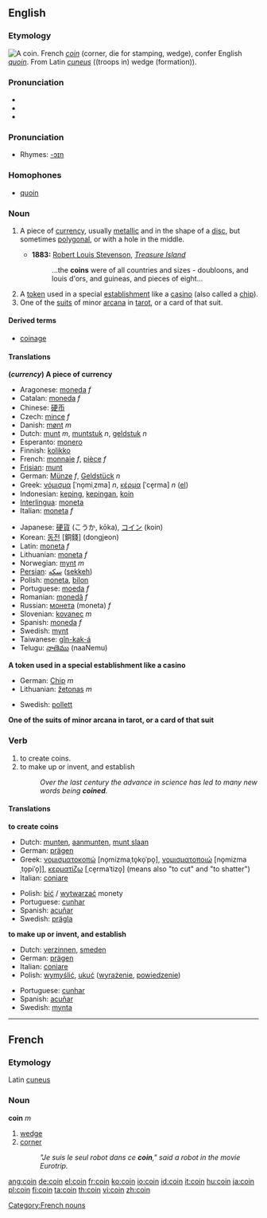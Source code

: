 ==English==

===Etymology===
[[Image:ClemensXI.jpg|thumb|right|A coin.]]
French ''[[coin#French|coin]]'' (corner, die for stamping, wedge), confer English ''[[quoin]]''. From Latin ''[[cuneus]]'' ((troops in) wedge (formation)).

===Pronunciation===
* {{IPA|/kɔɪn/}}
* {{SAMPA|/kOIn/}}
*{{audio|en-us-coin.ogg|Audio (US)}}
===Pronunciation===
*Rhymes: [[Rhymes:English:-ɔɪn|-ɔɪn]]

===Homophones===
*[[quoin]]

===Noun===
{{en-noun}}

# {{cattag|currency}} A piece of [[currency]], usually [[metallic]] and in the shape of a [[disc]], but sometimes [[polygonal]], or with a hole in the middle.
#*'''1883:''' [[w:Robert Louis Stevenson|Robert Louis Stevenson]], ''[[w:Treasure Island|Treasure Island]]''
#*: ...the '''coins''' were of all countries and sizes - doubloons, and louis d'ors, and guineas, and pieces of eight...
# A [[token]] used in a special [[establishment]] like a [[casino]] (also called a [[chip]]).
# One of the [[suit]]s of minor [[arcana]] in [[tarot]], or a card of that suit.

====Derived terms====
*[[coinage]]

====Translations====
'''(''currency'') A piece of currency'''
{{top}}
*Aragonese: [[moneda]] ''f''
*Catalan: [[moneda]] ''f''
*Chinese: [[硬币]]
*Czech: [[mince]] ''f''
*Danish: [[mønt]] ''m''
*Dutch: [[munt]] ''m'', [[muntstuk]] ''n'', [[geldstuk]] ''n''
*Esperanto: [[monero]]
*Finnish: [[kolikko]]
*French: [[monnaie]] ''f'', [[pièce]] ''f''
*[[Frisian]]: [[munt]]
*German: [[Münze]] ''f'', [[Geldstück]] ''n''
*Greek: [[νόμισμα]] [ˈno̞miˌzma] ''n'', [[κέρμα]] [ˈce̞rma] ''n'' ([[:el:Νόμισμα|el]])
*Indonesian: [[keping]], [[keping|kepingan]], [[koin]]
*[[Interlingua]]: [[moneta]]
*Italian: [[moneta]] ''f''
{{mid}}
*Japanese: [[硬貨]] (こうか, kōka), [[コイン]] (koin)
*Korean: [[동전]] [銅錢] (dongjeon)
*Latin: [[moneta]] ''f''
*Lithuanian: [[moneta]] ''f''
*Norwegian: [[mynt]] ''m''
*[[Persian]]: [[سکه]] ([[sekkeh]])
*Polish: [[moneta]], [[bilon]]
*Portuguese: [[moeda]] ''f''
*Romanian: [[monedă]] ''f''
*Russian: [[монета]] (moneta) ''f''
*Slovenian: [[kovanec]] ''m''
*Spanish: [[moneda]] ''f''
*Swedish: [[mynt]]
*Taiwanese: [[gîn-kak-á]]
*Telugu: [[నాణెము]] (naaNemu)
{{bottom}}

'''A token used in a special establishment like a casino'''
{{top}}
*German: [[Chip]] ''m''
*Lithuanian: [[žetonas]] ''m''
{{mid}}
*Swedish: [[pollett]] {{c}}
{{bottom}}

'''One of the suits of minor arcana in tarot, or a card of that suit'''
{{top}}
{{mid}}
{{bottom}}

===Verb===
{{en-verb}}

# to create coins.
# to make up or invent, and establish
#:''Over the last century the advance in science has led to many new words being '''coined'''.''

====Translations====
'''to create coins'''
{{top}}
*Dutch: [[munten]], [[aanmunten]], [[munt slaan]]
*German: [[prägen]]
*Greek: [[νομισματοκοπώ]] [no̞mizmaˌto̞ko̞ˈpo̞], [[νομισματοποιώ]] [no̞mizmaˌto̞piˈo̞]], [[κερματίζω]] [ˌce̞rmaˈtizo̞] (means also "to cut" and "to shatter")
*Italian: [[coniare]]
{{mid}}
*Polish: [[bić]] / [[wytwarzać]] monety
*Portuguese: [[cunhar]]
*Spanish: [[acuñar]]
*Swedish: [[prägla]]
{{bottom}}

'''to make up or invent, and establish'''
{{top}}
*Dutch: [[verzinnen]], [[smeden]]
*German: [[prägen]]
*Italian: [[coniare]]
*Polish: [[wymyślić]], [[ukuć]] ([[wyrażenie]], [[powiedzenie]])
{{mid}}
*Portuguese: [[cunhar]]
*Spanish: [[acuñar]]
*Swedish: [[mynta]]
{{bottom}}

----

==French==

===Etymology===
Latin [[cuneus]]
===Noun===
'''coin''' ''m''

# [[wedge]]
# [[corner]]
#:''"Je suis le seul robot dans ce '''coin'''," said a robot in the movie Eurotrip.''

[[Category:French nouns]]

[[ang:coin]]
[[de:coin]]
[[el:coin]]
[[fr:coin]]
[[ko:coin]]
[[io:coin]]
[[id:coin]]
[[it:coin]]
[[hu:coin]]
[[ja:coin]]
[[pl:coin]]
[[fi:coin]]
[[ta:coin]]
[[th:coin]]
[[vi:coin]]
[[zh:coin]]